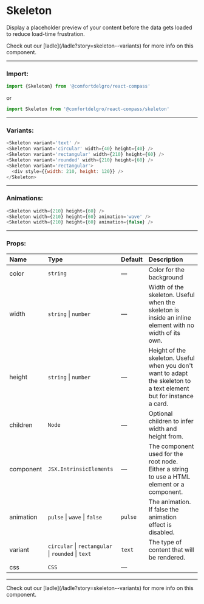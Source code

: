 
# Skeleton

Display a placeholder preview of your content before the data gets loaded to reduce load-time frustration.

<Callout>
  Check out our [ladle](/ladle?story=skeleton--variants) for more info on this
  component.
</Callout>

---

### Import:

```js
import {Skeleton} from '@comfortdelgro/react-compass'
```

or

```js
import Skeleton from '@comfortdelgro/react-compass/skeleton'
```

---

### Variants:

<section
  className={styles.avatarShowcaseContainer}
  style={{flexDirection: 'column'}}
>
  <Skeleton variant='text' width={210} />
  <Skeleton variant='circular' width={40} height={40} />
  <Skeleton variant='rectangular' width={210} height={60} />
  <Skeleton variant='rounded' width={210} height={60} />
  <Skeleton variant='rectangular'>
    <div style={{width: 210, height: 120}} />
  </Skeleton>
</section>

```js
<Skeleton variant='text' />
<Skeleton variant='circular' width={40} height={40} />
<Skeleton variant='rectangular' width={210} height={60} />
<Skeleton variant='rounded' width={210} height={60} />
<Skeleton variant='rectangular'>
  <div style={{width: 210, height: 120}} />
</Skeleton>
```

---

### Animations:

<section
  className={styles.avatarShowcaseContainer}
  style={{flexDirection: 'column'}}
>
  <Skeleton width={210} height={60} />
  <Skeleton width={210} height={60} animation='wave' />
  <Skeleton width={210} height={60} animation={false} />
</section>

```js
<Skeleton width={210} height={60} />
<Skeleton width={210} height={60} animation='wave' />
<Skeleton width={210} height={60} animation={false} />
```

---

### Props:

| Name      | Type                                               | Default | Description                                                                                                         |
| :-------- | :------------------------------------------------- | :------ | :------------------------------------------------------------------------------------------------------------------ |
| color     | `string`                                           | —       | Color for the background                                                                                            |
| width     | `string` \| `number`                               | —       | Width of the skeleton. Useful when the skeleton is inside an inline element with no width of its own.               |
| height    | `string` \| `number`                               | —       | Height of the skeleton. Useful when you don't want to adapt the skeleton to a text element but for instance a card. |
| children  | `Node`                                             | —       | Optional children to infer width and height from.                                                                   |
| component | `JSX.IntrinsicElements`                            | —       | The component used for the root node. Either a string to use a HTML element or a component.                         |
| animation | `pulse` \| `wave` \| `false`                       | `pulse` | The animation. If false the animation effect is disabled.                                                           |
| variant   | `circular` \| `rectangular` \| `rounded` \| `text` | `text`  | The type of content that will be rendered.                                                                          |
| css       | `CSS`                                              | —       |                                                                                                                     |

---

<Callout>
  Check out our [ladle](/ladle?story=skeleton--variants) for more info on this
  component.
</Callout>
